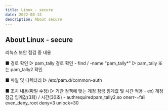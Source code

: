 ```yaml
---
title: Linux - secure 
date: 2022-08-13
description: About secure
---
```


## About Linux - secure
리눅스 보안 점검 중 내용

■ 경로 확인
  ▷ pam_tally 경로 확인
    - find / -name "pam_tally*"
  ▷ pam_tally 또는 pam_tally2 확인

■ 파일 및 디렉터리
  ▷ /etc/pam.d/common-auth

■ 조치 내용(파일 수정)
  ▷ 기관 정책에 맞는 계정 잠금 임계값 및 시간 적용
    - ex) 계정 잠금 임계값(3회) / 시간(30초)
    - auth<Tab>required<Tab>pam_tally2.so onerr-=fail even_deny_root deny=3 unlock=30
